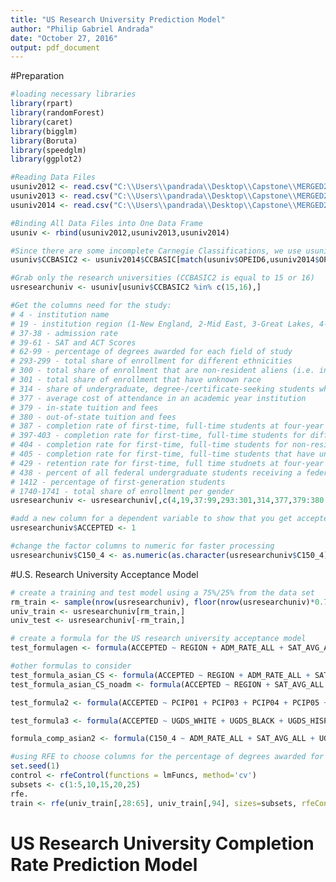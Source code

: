 ---
title: "US Research University Prediction Model"
author: "Philip Gabriel Andrada"
date: "October 27, 2016"
output: pdf_document
---

#Preparation

```{r}
#loading necessary libraries
library(rpart)
library(randomForest)
library(caret)
library(bigglm)
library(Boruta)
library(speedglm)
library(ggplot2)

#Reading Data Files
usuniv2012 <- read.csv("C:\\Users\\pandrada\\Desktop\\Capstone\\MERGED2012_13_PP.csv")
usuniv2013 <- read.csv("C:\\Users\\pandrada\\Desktop\\Capstone\\MERGED2013_14_PP.csv")
usuniv2014 <- read.csv("C:\\Users\\pandrada\\Desktop\\Capstone\\MERGED2014_15_PP.csv")

#Binding All Data Files into One Data Frame
usuniv <- rbind(usuniv2012,usuniv2013,usuniv2014)

#Since there are some incomplete Carnegie Classifications, we use usuniv2014 as basis for the classification for the rest
usuniv$CCBASIC2 <- usuniv2014$CCBASIC[match(usuniv$OPEID6,usuniv2014$OPEID6)]

#Grab only the research universities (CCBASIC2 is equal to 15 or 16)
usresearchuniv <- usuniv[usuniv$CCBASIC2 %in% c(15,16),]

#Get the columns need for the study:
# 4 - institution name
# 19 - institution region (1-New England, 2-Mid East, 3-Great Lakes, 4-Plains, 5-Southeast, 6-Southwest, 7-Rocky Mountains, 8-Far West, 9-Outlying Areas)
# 37-38 - admission rate
# 39-61 - SAT and ACT Scores
# 62-99 - percentage of degrees awarded for each field of study
# 293-299 - total share of enrollment for different ethnicities
# 300 - total share of enrollment that are non-resident aliens (i.e. international students)
# 301 - total share of enrollment that have unknown race
# 314 - share of undergraduate, degree-/certificate-seeking students who are part-time
# 377 - average cost of attendance in an academic year institution
# 379 - in-state tuition and fees
# 380 - out-of-state tuition and fees
# 387 - completion rate of first-time, full-time students at four-year institutions with 150% of expected time to completion)
# 397-403 - completion rate for first-time, full-time students for different ethnicities
# 404 - completion rate for first-time, full-time students for non-resident aliens
# 405 - completion rate for first-time, full-time students that have unknown race
# 429 - retention rate for first-time, full time studnets at four-year institutions
# 438 - percent of all federal undergraduate students receiving a federal student loan
# 1412 - percentage of first-generation students
# 1740-1741 - total share of enrollment per gender
usresearchuniv <- usresearchuniv[,c(4,19,37:99,293:301,314,377,379:380,387,397:405,429,438,1412,1740:1741)]

#add a new column for a dependent variable to show that you get accepted in these universities (ACCEPTED = 1)
usresearchuniv$ACCEPTED <- 1

#change the factor columns to numeric for faster processing
usresearchuniv$C150_4 <- as.numeric(as.character(usresearchuniv$C150_4))
```

#U.S. Research University Acceptance Model
```{r}
# create a training and test model using a 75%/25% from the data set 
rm_train <- sample(nrow(usresearchuniv), floor(nrow(usresearchuniv)*0.75))
univ_train <- usresearchuniv[rm_train,]
univ_test <- usresearchuniv[-rm_train,]

# create a formula for the US research university acceptance model
test_formulagen <- formula(ACCEPTED ~ REGION + ADM_RATE_ALL + SAT_AVG_ALL + PCIP11 + PCIP12 + PCIP14 + PCIP15 + PCIP26 + PCIP27 + PCIP40 + PCIP41 + UGDS_ASIAN + UGDS_AIAN + UGDS_NHPI + UGDS_2MOR + UGDS_NRA + UGDS_UNKN + COSTT4_A + PCTFLOAN +  UGDS_WOMEN)

#other formulas to consider
test_formula_asian_CS <- formula(ACCEPTED ~ REGION + ADM_RATE_ALL + SAT_AVG_ALL + PCIP11 + UGDS_ASIAN + COSTT4_A + PCTFLOAN +  UGDS_WOMEN)
test_formula_asian_CS_noadm <- formula(ACCEPTED ~ REGION + SAT_AVG_ALL + PCIP11 + UGDS_ASIAN + COSTT4_A + PCTFLOAN +  UGDS_WOMEN)

test_formula2 <- formula(ACCEPTED ~ PCIP01 + PCIP03 + PCIP04 + PCIP05 + PCIP09 + PCIP10 + PCIP11 + PCIP12 + PCIP13 + PCIP14 + PCIP15 + PCIP16 + PCIP19 + PCIP22 + PCIP23 + PCIP24 + PCIP25 + PCIP26 + PCIP27 + PCIP29 + PCIP30 + PCIP31 + PCIP38 + PCIP39 + PCIP40 + PCIP41 + PCIP42 + PCIP43 + PCIP44 + PCIP45 + PCIP46 + PCIP47 + PCIP48 + PCIP49 + PCIP50 + PCIP51 + PCIP52 + PCIP54)

test_formula3 <- formula(ACCEPTED ~ UGDS_WHITE + UGDS_BLACK + UGDS_HISP + UGDS_ASIAN + UGDS_AIAN + UGDS_NHPI + UGDS_2MOR + UGDS_NRA + UGDS_UNKN)

formula_comp_asian2 <- formula(C150_4 ~ ADM_RATE_ALL + SAT_AVG_ALL + UGDS_ASIAN + PPTUG_EF + RET_FT4 + PAR_ED_PCT_1STGEN + UGDS_MEN )

#using RFE to choose columns for the percentage of degrees awarded for each field of study
set.seed(1)
control <- rfeControl(functions = lmFuncs, method='cv')
subsets <- c(1:5,10,15,20,25)
rfe.
train <- rfe(univ_train[,28:65], univ_train[,94], sizes=subsets, rfeControl=control)
```

# US Research University Completion Rate Prediction Model

```{r}

```